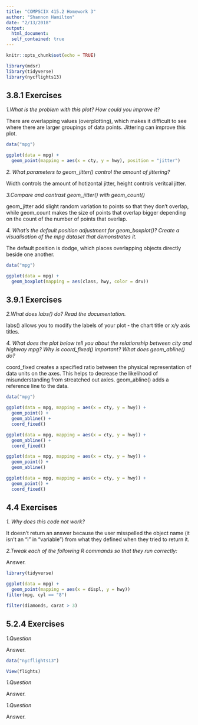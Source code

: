 ```yaml
---
title: "COMPSCIX 415.2 Homework 3"
author: "Shannon Hamilton"
date: "2/13/2018"
output: 
  html_document:
  self_contained: true
---
```


```r
knitr::opts_chunk$set(echo = TRUE)
```

```r
library(mdsr)
library(tidyverse)
library(nycflights13)
```
<h2> 3.8.1 Exercises </h2>


<i>1.What is the problem with this plot? How could you improve it?</i> <p></p>
There are overlapping values (overplotting), which makes it difficult to see where there are larger groupings of data points. Jittering can improve this plot.<p></p>


```r
data("mpg")

ggplot(data = mpg) + 
  geom_point(mapping = aes(x = cty, y = hwy), position = "jitter")

```

<i>2. What parameters to geom_jitter() control the amount of jittering?</i> <p></p>
Width controls the amount of hotizontal jitter, height controls veritcal jitter.<p></p>

<i>3.Compare and contrast geom_jitter() with geom_count()</i> <p></p>
geom_jitter add slight random variation to points so that they don't overlap, while geom_count makes the size of points that overlap bigger depending on the count of the number of points that overlap. <p></p>

<i>4. What’s the default position adjustment for geom_boxplot()? Create a visualisation of the mpg dataset that demonstrates it.</i> <p></p>
The default position is dodge, which places overlapping objects directly beside one another. <p></p><p></p>

```r
data("mpg")

ggplot(data = mpg) + 
  geom_boxplot(mapping = aes(class, hwy, color = drv))

```

<h2> 3.9.1 Exercises </h2>

<i>2.What does labs() do? Read the documentation.</i> <p></p>

labs() allows you to modify the labels of your plot - the chart title or x/y axis titles. <p></p>

<i>4. What does the plot below tell you about the relationship between city and highway mpg? Why is coord_fixed() important? What does geom_abline() do?</i> <p></p>

coord_fixed creates a specified ratio between the physical representation of data units on the axes. This helps to decrease the likelihood of misunderstanding from streatched out axies. geom_abline() adds a reference line to the data. <p></p>

```r
data("mpg")

ggplot(data = mpg, mapping = aes(x = cty, y = hwy)) +
  geom_point() + 
  geom_abline() +
  coord_fixed()

ggplot(data = mpg, mapping = aes(x = cty, y = hwy)) +
  geom_abline() +
  coord_fixed()

ggplot(data = mpg, mapping = aes(x = cty, y = hwy)) +
  geom_point() + 
  geom_abline() 

ggplot(data = mpg, mapping = aes(x = cty, y = hwy)) +
  geom_point() + 
  coord_fixed()

```

<h2> 4.4 Exercises </h2>

<i>1. Why does this code not work?</i> <p></p>
It doesn't return an answer because the user misspelled the object name (it isn't an "i" in "variable") from what they defined when they tried to return it. <p></p>

<i>2.Tweak each of the following R commands so that they run correctly:</i> <p></p>
Answer.<p></p>

```r
library(tidyverse)

ggplot(data = mpg) + 
  geom_point(mapping = aes(x = displ, y = hwy))
filter(mpg, cyl == "8")

filter(diamonds, carat > 3)


```


<h2> 5.2.4 Exercises </h2> <p></p>
<i>1.Question</i> <p></p>
Answer.<p></p>

```r
data("nycflights13")

View(flights)

```

<i>1.Question</i> <p></p>
Answer.<p></p>

<i>1.Question</i> <p></p>
Answer.<p></p>
